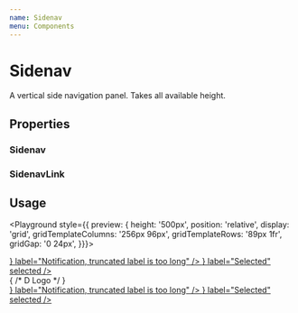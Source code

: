 ```yaml
---
name: Sidenav
menu: Components
---
```



# Sidenav

A vertical side navigation panel. Takes all available height.

## Properties

### Sidenav
<Props of={Sidenav} />

### SidenavLink
<Props of={SidenavLink} />

## Usage

<Playground style={{ preview: {
  height: '500px',
  position: 'relative',
  display: 'grid',
  gridTemplateColumns: '256px 96px',
  gridTemplateRows: '89px 1fr',
  gridGap: '0 24px',
}}}>

  <div style={{ gridColumn: 1, gridRow: 1 }}>
    <Sidenav>
      <SidenavHeader>
        <BusinessLogo darkMode height={40} width={120} />
      </SidenavHeader>
    </Sidenav>
  </div>

  <div style={{ gridColumn: 1, gridRow: 2 }}>
    <Sidenav>
      <SidenavMenu>
        <SidenavItem>
          <a href='#'>
            <SidenavLink
              hasNotification
              icon={<HelpIcon />}
              label="Notification, truncated label is too long"
            />
          </a>
        </SidenavItem>
        <SidenavItem>
          <a href='#'>
            <SidenavLink
              icon={<HelpIcon />}
              label="Selected"
              selected
            />
          </a>
        </SidenavItem>
      </SidenavMenu>
    </Sidenav>
  </div>

  <div style={{ gridColumn: 2, gridRow: 1 }}>
    <Sidenav collapsed>
      <SidenavHeader>
        { /* D Logo */ }
      </SidenavHeader>
    </Sidenav>
  </div>

  <div style={{ gridColumn: 2, gridRow: 2 }}>
    <Sidenav collapsed>
      <SidenavMenu>
        <SidenavItem collapsed>
          <a href='#'>
            <SidenavLink
              collapsed
              hasNotification
              icon={<HelpIcon />}
              label="Notification, truncated label is too long"
            />
          </a>
        </SidenavItem>
        <SidenavItem >
          <a href='#'>
            <SidenavLink
              collapsed
              icon={<HelpIcon />}
              label="Selected"
              selected
            />
          </a>
        </SidenavItem>
      </SidenavMenu>
    </Sidenav>
  </div>

</Playground>
